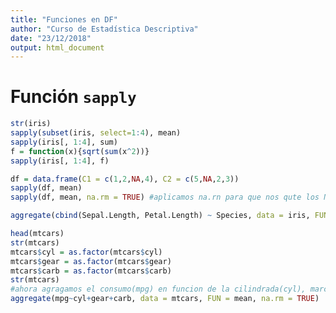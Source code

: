 ```yaml
---
title: "Funciones en DF"
author: "Curso de Estadística Descriptiva"
date: "23/12/2018"
output: html_document
---
```

# Función `sapply`

```r
str(iris)
sapply(subset(iris, select=1:4), mean)
sapply(iris[, 1:4], sum)
f = function(x){sqrt(sum(x^2))}
sapply(iris[, 1:4], f)
```


```r
df = data.frame(C1 = c(1,2,NA,4), C2 = c(5,NA,2,3))
sapply(df, mean)
sapply(df, mean, na.rm = TRUE) #aplicamos na.rn para que nos qute los NA
```

```r
aggregate(cbind(Sepal.Length, Petal.Length) ~ Species, data = iris, FUN = mean, na.rm = TRUE)
```

```r
head(mtcars)
str(mtcars)
mtcars$cyl = as.factor(mtcars$cyl)
mtcars$gear = as.factor(mtcars$gear)
mtcars$carb = as.factor(mtcars$carb)
str(mtcars)
#ahora agragamos el consumo(mpg) en funcion de la cilindrada(cyl), marchas(gear) y nºcarburadores(carb)
aggregate(mpg~cyl+gear+carb, data = mtcars, FUN = mean, na.rm = TRUE)
```



